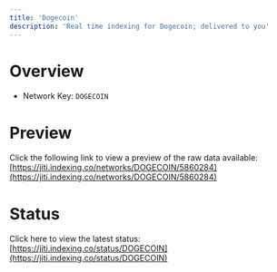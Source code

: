 ```yaml
---
title: 'Dogecoin'
description: 'Real time indexing for Dogecoin; delivered to you'
---
```


# Overview
- Network Key: `DOGECOIN`

# Preview
Click the following link to view a preview of the raw data available: [https://jiti.indexing.co/networks/DOGECOIN/5860284](https://jiti.indexing.co/networks/DOGECOIN/5860284)

# Status
Click here to view the latest status: [https://jiti.indexing.co/status/DOGECOIN](https://jiti.indexing.co/status/DOGECOIN)
